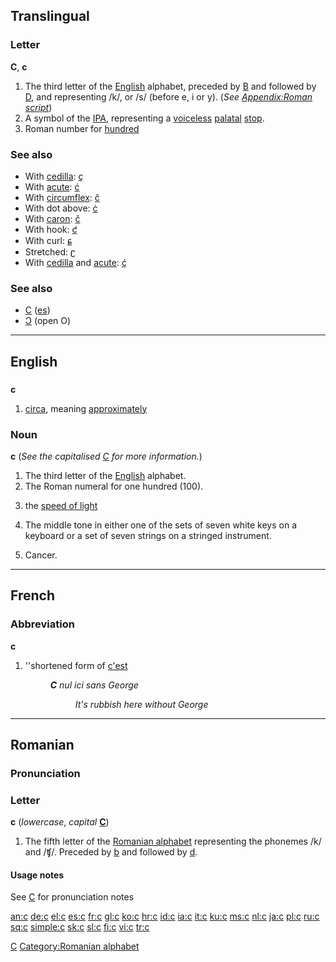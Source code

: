 {{see|Appendix:Variations of 'c'}}

{{wikipedia}}
==Translingual==

===Letter===
'''C''', '''c'''

# The third letter of the [[English]] alphabet, preceded by [[B]] and followed by [[D]], and representing /k/, or /s/ (before e, i or y). (''See [[Appendix:Roman script]]'')
# A symbol of the [[IPA]], representing a [[voiceless]] [[palatal]] [[stop]].
# Roman number for [[hundred]]

===See also===
*With [[cedilla]]: [[ç]]
*With [[acute]]: [[ć]]
*With [[circumflex]]: [[ĉ]]
*With dot above: [[ċ]]
*With [[caron]]: [[č]]
*With hook: [[ƈ]]
*With curl: [[ɕ]]
*Stretched: [[ʗ]]
*With [[cedilla]] and [[acute]]: [[ḉ]]

===See also===
*[[С]] ([[es]])
*[[Ɔ]] (open O)

[[Category:Latin letters|C]]

----

==English==

==={{abbreviation}}===
'''c'''
# [[circa]], meaning [[approximately]]

===Noun===
'''c''' (''See the capitalised [[C]] for more information.'')
<!--Note - do not add symbols here. Add them to the "Symbol" section.-->

# The third letter of the [[English]] alphabet.
# The Roman numeral for one hundred (100).
# {{physics}} the [[speed of light]]
# The middle tone in either one of the sets of seven white keys on a keyboard or a set of seven strings on a stringed instrument.
# {{informal}} Cancer.

----

==French==

===Abbreviation===
'''c'''

# {{frtxt}} ''shortened form of [[c'est]]
#: '''''C''' nul ici sans George''
#::''It's rubbish here without George''

----

==Romanian==

===Pronunciation===
{{IPA|/ʧe/|lang=ro}}

===Letter===
'''c''' (''lowercase'', ''capital'' '''[[C]]''')

# The fifth letter of the [[Romanian alphabet]] representing the phonemes /k/ and /ʧ/. Preceded by [[b]] and followed by [[d]].

====Usage notes====
See [[C]] for pronunciation notes

[[Category:Romanian alphabet]]

[[an:c]]
[[de:c]]
[[el:c]]
[[es:c]]
[[fr:c]]
[[gl:c]]
[[ko:c]]
[[hr:c]]
[[id:c]]
[[ia:c]]
[[it:c]]
[[ku:c]]
[[ms:c]]
[[nl:c]]
[[ja:c]]
[[pl:c]]
[[ru:c]]
[[sq:c]]
[[simple:c]]
[[sk:c]]
[[sl:c]]
[[fi:c]]
[[vi:c]]
[[tr:c]]